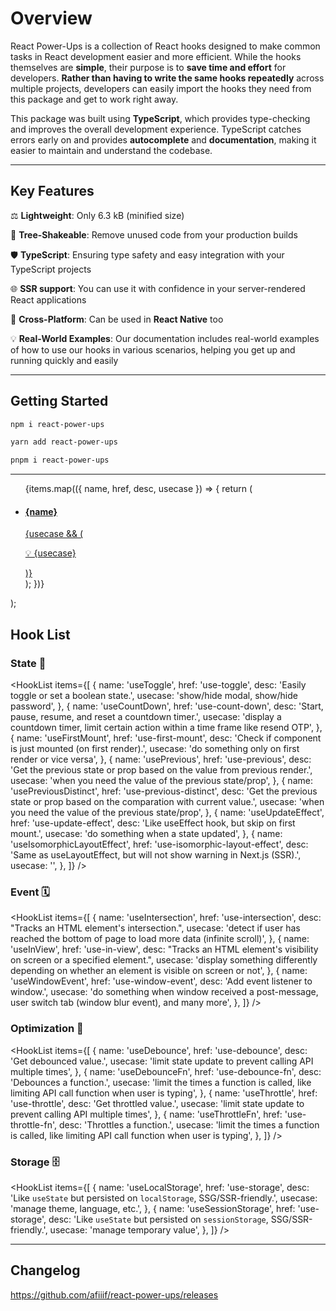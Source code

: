 
# Overview

React Power-Ups is a collection of React hooks designed to make common tasks in React development easier and more efficient. While the hooks themselves are **simple**, their purpose is to **save time and effort** for developers. **Rather than having to write the same hooks repeatedly** across multiple projects, developers can easily import the hooks they need from this package and get to work right away.

This package was built using **TypeScript**, which provides type-checking and improves the overall development experience. TypeScript catches errors early on and provides **autocomplete** and **documentation**, making it easier to maintain and understand the codebase.

<hr className="custom-hr" />

## Key Features

⚖️ **Lightweight**: Only 6.3 kB (minified size)

🌳 **Tree-Shakeable**: Remove unused code from your production builds

🛡 **TypeScript**: Ensuring type safety and easy integration with your TypeScript projects

🌐 **SSR support**: You can use it with confidence in your server-rendered React applications

📱 **Cross-Platform**: Can be used in **React Native** too

💡 **Real-World Examples**: Our documentation includes real-world examples of how to use our hooks in various scenarios, helping you get up and running quickly and easily

<hr className="custom-hr" />

## Getting Started

<Tabs>
<TabItem value="npm" label="npm">

```bash
npm i react-power-ups
```

</TabItem>
<TabItem value="yarn" label="yarn" default>

```bash
yarn add react-power-ups
```

</TabItem>
<TabItem value="pnpm" label="pnpm">

```bash
pnpm i react-power-ups
```

</TabItem>
</Tabs>

<hr className="custom-hr" />

  <ul className="list-none pl-0">
    {items.map(({ name, href, desc, usecase }) => {
      return (
        <li key={name} className="mb-5">
          <a
            href={`/docs/${href}`}
            className="block hover:no-underline shadow-md border border-solid border-[--ifm-color-gray-200] rounded-lg hover:border-[--ifm-color-primary] relative left-0 hover:left-3 transition-all overflow-hidden group"
          >
            <h4 className="p-4 pb-0 mb-1 text-lg text-[--ifm-color-primary-darker]">{name}</h4>
            <div
              className="px-4 pb-3 text-[--ifm-font-color-base]"
              dangerouslySetInnerHTML={{ __html: desc }}
            />
            {usecase && (
              <p className="mb-0 px-4 py-2 text-[--ifm-color-gray-700] bg-[--ifm-color-gray-100] text-sm group-hover:bg-[--ifm-color-primary] group-hover:text-[--ifm-color-secondary] dark:group-hover:text-[--ifm-color-gray-800]">
                💡 {usecase}
              </p>
            )}
          </a>
        </li>
      );
    })}
  </ul>
);

## Hook List

[img-demo]: https://img.shields.io/badge/demo-%20%20%20%F0%9F%9A%80-green.svg

### State 🚥

<HookList
  items={[
    {
      name: 'useToggle',
      href: 'use-toggle',
      desc: 'Easily toggle or set a boolean state.',
      usecase: 'show/hide modal, show/hide password',
    },
    {
      name: 'useCountDown',
      href: 'use-count-down',
      desc: 'Start, pause, resume, and reset a countdown timer.',
      usecase:
        'display a countdown timer, limit certain action within a time frame like resend OTP',
    },
    {
      name: 'useFirstMount',
      href: 'use-first-mount',
      desc: 'Check if component is just mounted (on first render).',
      usecase: 'do something only on first render or vice versa',
    },
    {
      name: 'usePrevious',
      href: 'use-previous',
      desc: 'Get the previous state or prop based on the value from previous render.',
      usecase: 'when you need the value of the previous state/prop',
    },
    {
      name: 'usePreviousDistinct',
      href: 'use-previous-distinct',
      desc: 'Get the previous state or prop based on the comparation with current value.',
      usecase: 'when you need the value of the previous state/prop',
    },
    {
      name: 'useUpdateEffect',
      href: 'use-update-effect',
      desc: 'Like useEffect hook, but skip on first mount.',
      usecase: 'do something when a state updated',
    },
    {
      name: 'useIsomorphicLayoutEffect',
      href: 'use-isomorphic-layout-effect',
      desc: 'Same as useLayoutEffect, but will not show warning in Next.js (SSR).',
      usecase: '',
    },
  ]}
/>

### Event 🗓

<HookList
  items={[
    {
      name: 'useIntersection',
      href: 'use-intersection',
      desc: "Tracks an HTML element's intersection.",
      usecase: 'detect if user has reached the bottom of page to load more data (infinite scroll)',
    },
    {
      name: 'useInView',
      href: 'use-in-view',
      desc: "Tracks an HTML element's visibility on screen or a specified element.",
      usecase:
        'display something differently depending on whether an element is visible on screen or not',
    },
    {
      name: 'useWindowEvent',
      href: 'use-window-event',
      desc: 'Add event listener to window.',
      usecase:
        'do something when window received a post-message, user switch tab (window blur event), and many more',
    },
  ]}
/>

### Optimization 🚀

<HookList
  items={[
    {
      name: 'useDebounce',
      href: 'use-debounce',
      desc: 'Get debounced value.',
      usecase: 'limit state update to prevent calling API multiple times',
    },
    {
      name: 'useDebounceFn',
      href: 'use-debounce-fn',
      desc: 'Debounces a function.',
      usecase:
        'limit the times a function is called, like limiting API call function when user is typing',
    },
    {
      name: 'useThrottle',
      href: 'use-throttle',
      desc: 'Get throttled value.',
      usecase: 'limit state update to prevent calling API multiple times',
    },
    {
      name: 'useThrottleFn',
      href: 'use-throttle-fn',
      desc: 'Throttles a function.',
      usecase:
        'limit the times a function is called, like limiting API call function when user is typing',
    },
  ]}
/>

### Storage 🗄

<HookList
  items={[
    {
      name: 'useLocalStorage',
      href: 'use-storage',
      desc: 'Like <code>useState</code> but persisted on <code>localStorage</code>, SSG/SSR-friendly.',
      usecase: 'manage theme, language, etc.',
    },
    {
      name: 'useSessionStorage',
      href: 'use-storage',
      desc: 'Like <code>useState</code> but persisted on <code>sessionStorage</code>, SSG/SSR-friendly.',
      usecase: 'manage temporary value',
    },
  ]}
/>

<hr className="custom-hr" />

## Changelog

https://github.com/afiiif/react-power-ups/releases
